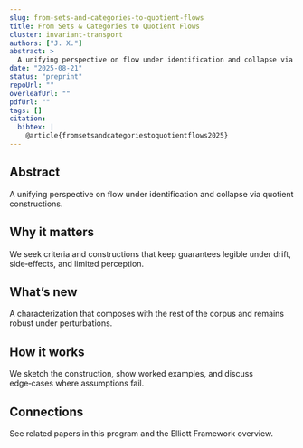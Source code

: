 ```yaml
---
slug: from-sets-and-categories-to-quotient-flows
title: From Sets & Categories to Quotient Flows
cluster: invariant-transport
authors: ["J. X."]
abstract: >
  A unifying perspective on flow under identification and collapse via quotient constructions.
date: "2025-08-21"
status: "preprint"
repoUrl: ""
overleafUrl: ""
pdfUrl: ""
tags: []
citation:
  bibtex: |
    @article{fromsetsandcategoriestoquotientflows2025}
---
```


## Abstract

A unifying perspective on flow under identification and collapse via quotient constructions.

## Why it matters

We seek criteria and constructions that keep guarantees legible under drift, side‑effects, and limited perception.

## What’s new

A characterization that composes with the rest of the corpus and remains robust under perturbations.

## How it works

We sketch the construction, show worked examples, and discuss edge‑cases where assumptions fail.

## Connections

See related papers in this program and the Elliott Framework overview.
